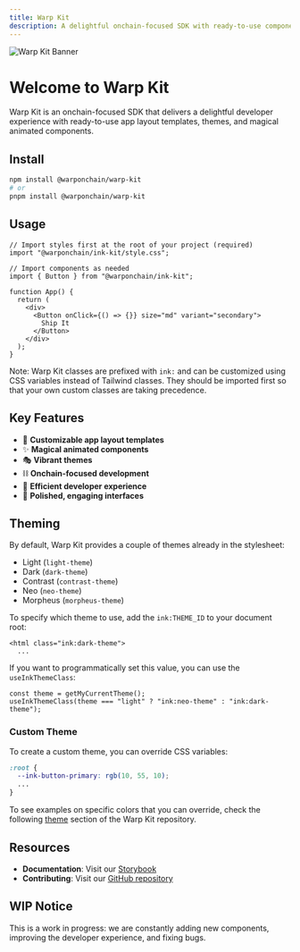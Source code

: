 ```yaml
---
title: Warp Kit
description: A delightful onchain-focused SDK with ready-to-use components and themes
---
```



<div className="w-full rounded-xl overflow-hidden my-8">
  <Image
    src="/images/banner.webp"
    alt="Warp Kit Banner"
    width={1200}
    height={400}
    priority
  />
</div>

# Welcome to Warp Kit

Warp Kit is an onchain-focused SDK that delivers a delightful developer experience with ready-to-use app layout templates, themes, and magical animated components.

## Install

```bash
npm install @warponchain/warp-kit
# or
pnpm install @warponchain/warp-kit
```

## Usage

```tsx
// Import styles first at the root of your project (required)
import "@warponchain/ink-kit/style.css";
```

```tsx
// Import components as needed
import { Button } from "@warponchain/ink-kit";

function App() {
  return (
    <div>
      <Button onClick={() => {}} size="md" variant="secondary">
        Ship It
      </Button>
    </div>
  );
}
```

Note: Warp Kit classes are prefixed with `ink:` and can be customized using CSS variables instead of Tailwind classes. They should be imported first so that your own custom classes are taking precedence.

## Key Features

- 🎨 **Customizable app layout templates**
- ✨ **Magical animated components**
- 🎭 **Vibrant themes**
- ⛓️ **Onchain-focused development**
- 🚀 **Efficient developer experience**
- 📱 **Polished, engaging interfaces**

## Theming

By default, Warp Kit provides a couple of themes already in the stylesheet:

- Light (`light-theme`)
- Dark (`dark-theme`)
- Contrast (`contrast-theme`)
- Neo (`neo-theme`)
- Morpheus (`morpheus-theme`)

To specify which theme to use, add the `ink:THEME_ID` to your document root:

```tsx
<html class="ink:dark-theme">
  ...
```

If you want to programmatically set this value, you can use the `useInkThemeClass`:

```tsx
const theme = getMyCurrentTheme();
useInkThemeClass(theme === "light" ? "ink:neo-theme" : "ink:dark-theme");
```

### Custom Theme

To create a custom theme, you can override CSS variables:

```css
:root {
  --ink-button-primary: rgb(10, 55, 10);
  ...
}
```

To see examples on specific colors that you can override, check the following [theme](https://github.com/WarpOnChain/ink-kit/tree/main/src/styles/theme) section of the Warp Kit repository.

## Resources

- **Documentation**: Visit our [Storybook](https://ink-kit.inkonchain.com/)
- **Contributing**: Visit our [GitHub repository](https://github.com/WarpOnChain/ink-kit)

## WIP Notice

This is a work in progress: we are constantly adding new components, improving the developer experience, and fixing bugs.
